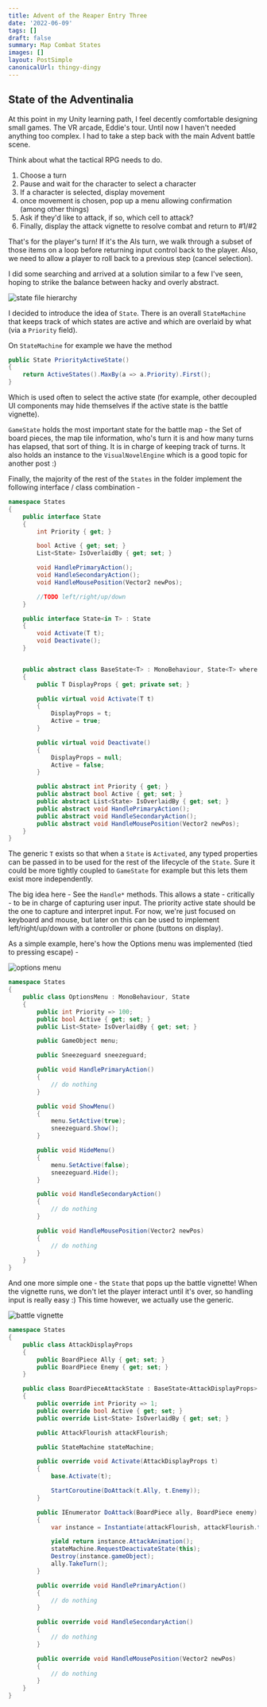 ```yaml
---
title: Advent of the Reaper Entry Three
date: '2022-06-09'
tags: []
draft: false
summary: Map Combat States
images: []
layout: PostSimple
canonicalUrl: thingy-dingy
---
```

## State of the Adventinalia

At this point in my Unity learning path, I feel decently comfortable designing small games. The VR arcade, Eddie's tour. Until now I haven't needed anything too complex. I had to take a step back with the main Advent battle scene.

Think about what the tactical RPG needs to do.

1. Choose a turn
2. Pause and wait for the character to select a character
3. If a character is selected, display movement
4. once movement is chosen, pop up a menu allowing confirmation (among other things)
5. Ask if they'd like to attack, if so, which cell to attack?
6. Finally, display the attack vignette to resolve combat and return to #1/#2

That's for the player's turn! If it's the AIs turn, we walk through a subset of those items on a loop before returning input control back to the player. Also, we need to allow a player to roll back to a previous step (cancel selection).

I did some searching and arrived at a solution similar to a few I've seen, hoping to strike the balance between hacky and overly abstract.

![state file hierarchy](/static/images/advent/state-file-hierarchy.png)

I decided to introduce the idea of `State`. There is an overall `StateMachine` that keeps track of which states are active and which are overlaid by what (via a `Priority` field).

On `StateMachine` for example we have the method

```csharp
public State PriorityActiveState()
{
    return ActiveStates().MaxBy(a => a.Priority).First();
}
```

Which is used often to select the active state (for example, other decoupled UI components may hide themselves if the active state is the battle vignette).

`GameState` holds the most important state for the battle map - the Set of board pieces, the map tile information, who's turn it is and how many turns has elapsed, that sort of thing. It is in charge of keeping track of turns. It also holds an instance to the `VisualNovelEngine` which is a good topic for another post :)

Finally, the majority of the rest of the `States` in the folder implement the following interface / class combination -

```csharp
namespace States
{
    public interface State
    {
        int Priority { get; }

        bool Active { get; set; }
        List<State> IsOverlaidBy { get; set; }

        void HandlePrimaryAction();
        void HandleSecondaryAction();
        void HandleMousePosition(Vector2 newPos);

        //TODO left/right/up/down
    }

    public interface State<in T> : State
    {
        void Activate(T t);
        void Deactivate();
    }


    public abstract class BaseState<T> : MonoBehaviour, State<T> where T : class
    {
        public T DisplayProps { get; private set; }

        public virtual void Activate(T t)
        {
            DisplayProps = t;
            Active = true;
        }

        public virtual void Deactivate()
        {
            DisplayProps = null;
            Active = false;
        }

        public abstract int Priority { get; }
        public abstract bool Active { get; set; }
        public abstract List<State> IsOverlaidBy { get; set; }
        public abstract void HandlePrimaryAction();
        public abstract void HandleSecondaryAction();
        public abstract void HandleMousePosition(Vector2 newPos);
    }
}
```

The generic `T` exists so that when a `State` is `Activated`, any typed properties can be passed in to be used for the rest of the lifecycle of the `State`. Sure it could be more tightly coupled to `GameState` for example but this lets them exist more independently.

The big idea here - See the `Handle*` methods. This allows a state - critically - to be in charge of capturing user input. The priority active state should be the one to capture and interpret input. For now, we're just focused on keyboard and mouse, but later on this can be used to implement left/right/up/down with a controller or phone (buttons on display).

As a simple example, here's how the Options menu was implemented (tied to pressing escape) -

![options menu](/static/images/advent/options-menu.png)

```csharp
namespace States
{
    public class OptionsMenu : MonoBehaviour, State
    {
        public int Priority => 100;
        public bool Active { get; set; }
        public List<State> IsOverlaidBy { get; set; }

        public GameObject menu;

        public Sneezeguard sneezeguard;

        public void HandlePrimaryAction()
        {
            // do nothing
        }

        public void ShowMenu()
        {
            menu.SetActive(true);
            sneezeguard.Show();
        }

        public void HideMenu()
        {
            menu.SetActive(false);
            sneezeguard.Hide();
        }

        public void HandleSecondaryAction()
        {
            // do nothing
        }

        public void HandleMousePosition(Vector2 newPos)
        {
            // do nothing
        }
    }
}
```

And one more simple one - the `State` that pops up the battle vignette! When the vignette runs, we don't let the player interact until it's over, so handling input is really easy :) This time however, we actually use the generic.

![battle vignette](/static/images/advent/battle-vignette.png)

```csharp
namespace States
{
    public class AttackDisplayProps
    {
        public BoardPiece Ally { get; set; }
        public BoardPiece Enemy { get; set; }
    }

    public class BoardPieceAttackState : BaseState<AttackDisplayProps>
    {
        public override int Priority => 1;
        public override bool Active { get; set; }
        public override List<State> IsOverlaidBy { get; set; }

        public AttackFlourish attackFlourish;

        public StateMachine stateMachine;

        public override void Activate(AttackDisplayProps t)
        {
            base.Activate(t);

            StartCoroutine(DoAttack(t.Ally, t.Enemy));
        }

        public IEnumerator DoAttack(BoardPiece ally, BoardPiece enemy)
        {
            var instance = Instantiate(attackFlourish, attackFlourish.transform.parent, true);

            yield return instance.AttackAnimation();
            stateMachine.RequestDeactivateState(this);
            Destroy(instance.gameObject);
            ally.TakeTurn();
        }

        public override void HandlePrimaryAction()
        {
            // do nothing
        }

        public override void HandleSecondaryAction()
        {
            // do nothing
        }

        public override void HandleMousePosition(Vector2 newPos)
        {
            // do nothing
        }
    }
}
```